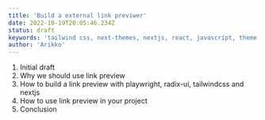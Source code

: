 ```yaml
---
title: 'Build a external link previwer'
date: 2022-10-19T20:05:46.234Z
status: draft
keywords: 'tailwind css, next-themes, nextjs, react, javascript, theme toggle'
author: 'Arikko'
---
```


1. Initial draft
2. Why we should use link preview
3. How to build a link preview with playwright, radix-ui, tailwindcss and nextjs
4. How to use link preview in your project
5. Conclusion
